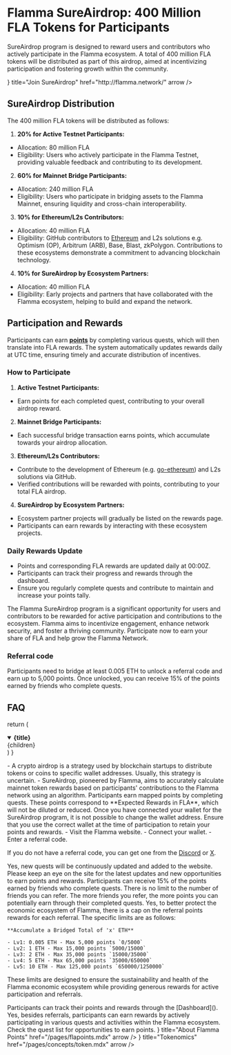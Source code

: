 
# Flamma SureAirdrop: 400 Million FLA Tokens for Participants

<Cobe maxWidth='450px'/>

SureAirdrop program is designed to reward users and contributors who actively participate in the Flamma ecosystem. A total of 400 million FLA tokens will be distributed as part of this airdrop, aimed at incentivizing participation and fostering growth within the community.

<Cards>
  <Card
    icon={<StarsIcon />}
    title="Join SureAirdrop"
    href="http://flamma.network/"
    arrow
  />
</Cards>

## SureAirdrop Distribution

The 400 million FLA tokens will be distributed as follows:

1. **20% for Active Testnet Participants:**
- Allocation: 80 million FLA
- Eligibility: Users who actively participate in the Flamma Testnet, providing valuable feedback and contributing to its development.

2. **60% for Mainnet Bridge Participants:**
- Allocation: 240 million FLA
- Eligibility: Users who participate in bridging assets to the Flamma Mainnet, ensuring liquidity and cross-chain interoperability.

3. **10% for Ethereum/L2s Contributors:**
- Allocation: 40 million FLA
- Eligibility: GitHub contributors to [Ethereum](https://github.com/ethereum/go-ethereum) and L2s solutions e.g. Optimism (OP), Arbitrum (ARB), Base, Blast, zkPolygon. Contributions to these ecosystems demonstrate a commitment to advancing blockchain technology.

4. **10% for SureAirdrop by Ecosystem Partners:**
- Allocation: 40 million FLA
- Eligibility: Early projects and partners that have collaborated with the Flamma ecosystem, helping to build and expand the network.

## Participation and Rewards

Participants can earn **[points](/flapoints.mdx)** by completing various quests, which will then translate into FLA rewards. The system automatically updates rewards daily at UTC time, ensuring timely and accurate distribution of incentives.

### How to Participate

1. **Active Testnet Participants:**
- Earn points for each completed quest, contributing to your overall airdrop reward.

2. **Mainnet Bridge Participants:**
- Each successful bridge transaction earns points, which accumulate towards your airdrop allocation.

3. **Ethereum/L2s Contributors:**
- Contribute to the development of Ethereum (e.g. [go-ethereum](https://github.com/ethereum/go-ethereum)) and L2s solutions via GitHub.
- Verified contributions will be rewarded with points, contributing to your total FLA airdrop.

4. **SureAirdrop by Ecosystem Partners:**
- Ecosystem partner projects will gradually be listed on the rewards page.
- Participants can earn rewards by interacting with these ecosystem projects.

### Daily Rewards Update
- Points and corresponding FLA rewards are updated daily at 00:00Z.
- Participants can track their progress and rewards through the dashboard.
- Ensure you regularly complete quests and contribute to maintain and increase your points tally.

The Flamma SureAirdrop program is a significant opportunity for users and contributors to be rewarded for active participation and contributions to the ecosystem. Flamma aims to incentivize engagement, enhance network security, and foster a thriving community. Participate now to earn your share of FLA and help grow the Flamma Network.

### Referral code

Participants need to bridge at least 0.005 ETH to unlock a referral code and earn up to 5,000 points. Once unlocked, you can receive 15% of the points earned by friends who complete quests.

## FAQ

  return (
    <details
      open
      className="last-of-type:mb-0 rounded-lg bg-neutral-100 dark:bg-neutral-800 p-2 mt-4"
    >
      <summary>
        <strong className="text-lg">{title}</strong>
      </summary>
      <div className="nx-p-2">{children}</div>
    </details>
  )
}

<FAQBox title="What is the difference between Airdrop and SureAirdrop?">
  - A crypto airdrop is a strategy used by blockchain startups to distribute tokens or coins to specific wallet addresses. Usually, this strategy is uncertain.
  - SureAirdrop, pioneered by Flamma, aims to accurately calculate mainnet token rewards based on participants' contributions to the Flamma network using an algorithm. Participants earn mapped points by completing quests. These points correspond to **Expected Rewards in FLA**, which will not be diluted or reduced.

</FAQBox>

<FAQBox title=" If I change my wallet address, will my points still be there?">
  Once you have connected your wallet for the SureAirdrop program, it is not possible to change the wallet address. Ensure that you use the correct wallet at the time of participation to retain your points and rewards.

</FAQBox>

<FAQBox title="How can I participate?">
  - Visit the Flamma website.
  - Connect your wallet.
  - Enter a referral code.

If you do not have a referral code, you can get one from the [Discord]() or [X]().

</FAQBox>

<FAQBox title="Will new quests be updated or added?">
  Yes, new quests will be continuously updated and added to the website. Please keep an eye on the site for the latest updates and new opportunities to earn points and rewards.

</FAQBox>

<FAQBox title="What is the benefit of using a referral code?">
  Participants can receive 15% of the points earned by friends who complete quests.
</FAQBox>

<FAQBox title="Is there a limit to how many friends I can refer?">
  There is no limit to the number of friends you can refer. The more friends you refer, the more points you can potentially earn through their completed quests.
</FAQBox>

<FAQBox title="Is there a limit on referral points rewards?">
  Yes, to better protect the economic ecosystem of Flamma, there is a cap on the referral points rewards for each referral. The specific limits are as follows:

    **Accumulate a Bridged Total of 'x' ETH**

    - Lv1: 0.005 ETH - Max 5,000 points `0/5000`
    - Lv2: 1 ETH - Max 15,000 points `5000/15000`
    - Lv3: 2 ETH - Max 35,000 points `15000/35000`
    - Lv4: 5 ETH - Max 65,000 points `35000/650000`
    - Lv5: 10 ETH - Max 125,000 points `650000/1250000`

  These limits are designed to ensure the sustainability and health of the Flamma economic ecosystem while providing generous rewards for active participation and referrals.
</FAQBox>

<FAQBox title="How can I track my points and rewards?">
  Participants can track their points and rewards through the [Dashboard]().

</FAQBox>

<FAQBox title="Can I earn rewards in other ways besides referrals?">
  Yes, besides referrals, participants can earn rewards by actively participating in various quests and activities within the Flamma ecosystem. Check the quest list for opportunities to earn points.

</FAQBox>



<Cards>
  <Card
    icon={<Flower2Icon />}
    title="About Flamma Points"
    href="/pages/flapoints.mdx"
    arrow
  />
    <Card
    icon={<CoinsIcon />}
    title="Tokenomics"
    href="/pages/concepts/token.mdx"
    arrow
  />
</Cards>
